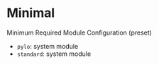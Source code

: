# Minimal
Minimum Required Module Configuration (preset)

- `pylo`: system module
- `standard`: system module
